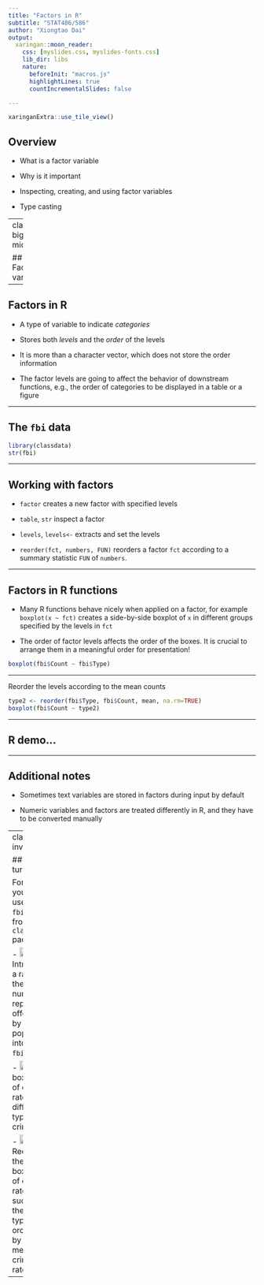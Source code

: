 ```yaml
---
title: "Factors in R"
subtitle: "STAT486/586"
author: "Xiongtao Dai"
output:
  xaringan::moon_reader:
    css: [myslides.css, myslides-fonts.css]
    lib_dir: libs
    nature:
      beforeInit: "macros.js"
      highlightLines: true
      countIncrementalSlides: false

---
```


```r
xaringanExtra::use_tile_view()
```

## Overview

- What is a factor variable

- Why is it important

- Inspecting, creating, and using factor variables

- Type casting

---
class: big, middle

## Factor variables

---

## Factors in R

- A type of variable to indicate *categories*

- Stores both *levels* and the *order* of the levels

- It is more than a character vector, which does not store the order information

- The factor levels are going to affect the behavior of downstream functions, e.g., the order of categories to be displayed in a table or a figure

---

## The `fbi` data

```r
library(classdata)
str(fbi)
```

---

## Working with factors


- `factor` creates a new factor with specified levels

- `table`, `str` inspect a factor

- `levels`, `levels<-` extracts and set the levels

- `reorder(fct, numbers, FUN)` reorders a factor `fct` according to a summary statistic `FUN` of `numbers`.
    

---

## Factors in R functions

- Many R functions behave nicely when applied on a factor, for example `boxplot(x ~ fct)` creates a side-by-side boxplot of `x` in different groups specified by the levels in `fct`

- The order of factor levels affects the order of the boxes. It is crucial to arrange them in a meaningful order for presentation!

```r
boxplot(fbi$Count ~ fbi$Type)
```

---

Reorder the levels according to the mean counts

```r
type2 <- reorder(fbi$Type, fbi$Count, mean, na.rm=TRUE)
boxplot(fbi$Count ~ type2)
```

---

## R demo...

---

## Additional notes

- Sometimes text variables are stored in factors during input by default

- Numeric variables and factors are treated differently in R, and they have to be converted manually

---
class: inverse

## Your turn

For this your turn use the `fbi` object from the `classdata` package. 

- <img src="images/green.png" width=20> Introduce a rate of the number of reported offenses by population into the `fbi` data. 

- <img src="images/green.png" width=20> 
Plot boxplots of crime rates by different types of crime. 

- <img src="images/blue.png" width=20> 
Reorder the boxplots of crime rates, such that the crime types are ordered by the median crime rates. 

---

<!-- --- -->
<!-- class: big, middle -->

<!-- ## Quick summary of demo -->

<!-- --- -->

<!-- ## Reordering factor levels manually -->

<!-- ```{r} -->
<!-- levels(fbi$Type) -->
<!-- ``` -->

<!-- Reorder so that property crimes come first (extremely sensitive to typos): -->

<!-- ```{r} -->
<!-- levels(factor(fbi$Type, levels=c("Larceny.theft", "Burglary", "Motor.vehicle.theft", "Aggravated.assault", "Robbery", "Legacy.rape", "Murder.and.nonnegligent.Manslaughter", "Rape"))) -->
<!-- ``` -->

<!-- --- -->

<!-- ## Reordering factor levels - using another variable -->

<!-- `reorder(factor, numbers, function)` -->

<!-- reorder levels in factor by values in `numbers`. Use `function` to summarize (average is used by default).  -->

<!-- ```{r} -->
<!-- levels(reorder(fbi$Type, fbi$Count, mean, na.rm=TRUE)) -->
<!-- ``` -->
<!-- Missing values in `numbers`? make sure to use parameter `na.rm=TRUE`! -->

<!-- --- -->

<!-- ## Changing levels' names -->

<!-- ```{r} -->
<!-- levels(fbi$Type) -->
<!-- ``` -->

<!-- ```{r} -->
<!-- levels(fbi$Type)[6] <- "Murder" -->

<!-- levels(fbi$Type) -->
<!-- ``` -->




